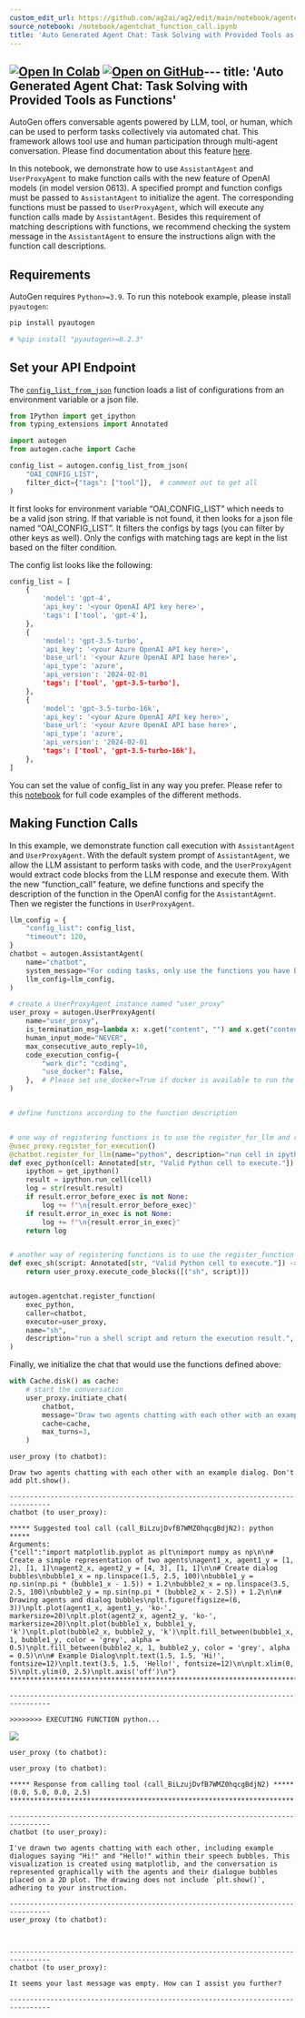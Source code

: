 ```yaml
---
custom_edit_url: https://github.com/ag2ai/ag2/edit/main/notebook/agentchat_function_call.ipynb
source_notebook: /notebook/agentchat_function_call.ipynb
title: 'Auto Generated Agent Chat: Task Solving with Provided Tools as Functions'
---
```


<a href="https://colab.research.google.com/github/ag2ai/ag2/blob/main/notebook/agentchat_function_call.ipynb" class="colab-badge" target="_blank"><img noZoom src="https://colab.research.google.com/assets/colab-badge.svg" alt="Open In Colab" /></a>
<a href="https://github.com/ag2ai/ag2/blob/main/notebook/agentchat_function_call.ipynb" class="github-badge" target="_blank"><img noZoom src="https://img.shields.io/badge/Open%20on%20GitHub-grey?logo=github" alt="Open on GitHub" /></a>---
title: 'Auto Generated Agent Chat: Task Solving with Provided Tools as Functions'
---




AutoGen offers conversable agents powered by LLM, tool, or human, which
can be used to perform tasks collectively via automated chat. This
framework allows tool use and human participation through multi-agent
conversation. Please find documentation about this feature
[here](https://docs.ag2.ai/docs/Use-Cases/agent_chat).

In this notebook, we demonstrate how to use `AssistantAgent` and
`UserProxyAgent` to make function calls with the new feature of OpenAI
models (in model version 0613). A specified prompt and function configs
must be passed to `AssistantAgent` to initialize the agent. The
corresponding functions must be passed to `UserProxyAgent`, which will
execute any function calls made by `AssistantAgent`. Besides this
requirement of matching descriptions with functions, we recommend
checking the system message in the `AssistantAgent` to ensure the
instructions align with the function call descriptions.

## Requirements

AutoGen requires `Python>=3.9`. To run this notebook example, please
install `pyautogen`:

```bash
pip install pyautogen
```


```python
# %pip install "pyautogen>=0.2.3"
```

## Set your API Endpoint

The
[`config_list_from_json`](https://docs.ag2.ai/docs/reference/oai/openai_utils#config-list-from-json)
function loads a list of configurations from an environment variable or
a json file.

```python
from IPython import get_ipython
from typing_extensions import Annotated

import autogen
from autogen.cache import Cache

config_list = autogen.config_list_from_json(
    "OAI_CONFIG_LIST",
    filter_dict={"tags": ["tool"]},  # comment out to get all
)
```

It first looks for environment variable “OAI_CONFIG_LIST” which needs to
be a valid json string. If that variable is not found, it then looks for
a json file named “OAI_CONFIG_LIST”. It filters the configs by tags (you
can filter by other keys as well). Only the configs with matching tags
are kept in the list based on the filter condition.

The config list looks like the following:

```python
config_list = [
    {
        'model': 'gpt-4',
        'api_key': '<your OpenAI API key here>',
        'tags': ['tool', 'gpt-4'],
    },
    {
        'model': 'gpt-3.5-turbo',
        'api_key': '<your Azure OpenAI API key here>',
        'base_url': '<your Azure OpenAI API base here>',
        'api_type': 'azure',
        'api_version': '2024-02-01
        'tags': ['tool', 'gpt-3.5-turbo'],
    },
    {
        'model': 'gpt-3.5-turbo-16k',
        'api_key': '<your Azure OpenAI API key here>',
        'base_url': '<your Azure OpenAI API base here>',
        'api_type': 'azure',
        'api_version': '2024-02-01
        'tags': ['tool', 'gpt-3.5-turbo-16k'],
    },
]
```

You can set the value of config_list in any way you prefer. Please refer
to this
[notebook](https://github.com/ag2ai/ag2/blob/main/website/docs/topics/llm_configuration.ipynb)
for full code examples of the different methods.

## Making Function Calls

In this example, we demonstrate function call execution with
`AssistantAgent` and `UserProxyAgent`. With the default system prompt of
`AssistantAgent`, we allow the LLM assistant to perform tasks with code,
and the `UserProxyAgent` would extract code blocks from the LLM response
and execute them. With the new “function_call” feature, we define
functions and specify the description of the function in the OpenAI
config for the `AssistantAgent`. Then we register the functions in
`UserProxyAgent`.

```python
llm_config = {
    "config_list": config_list,
    "timeout": 120,
}
chatbot = autogen.AssistantAgent(
    name="chatbot",
    system_message="For coding tasks, only use the functions you have been provided with. Reply TERMINATE when the task is done.",
    llm_config=llm_config,
)

# create a UserProxyAgent instance named "user_proxy"
user_proxy = autogen.UserProxyAgent(
    name="user_proxy",
    is_termination_msg=lambda x: x.get("content", "") and x.get("content", "").rstrip().endswith("TERMINATE"),
    human_input_mode="NEVER",
    max_consecutive_auto_reply=10,
    code_execution_config={
        "work_dir": "coding",
        "use_docker": False,
    },  # Please set use_docker=True if docker is available to run the generated code. Using docker is safer than running the generated code directly.
)


# define functions according to the function description


# one way of registering functions is to use the register_for_llm and register_for_execution decorators
@user_proxy.register_for_execution()
@chatbot.register_for_llm(name="python", description="run cell in ipython and return the execution result.")
def exec_python(cell: Annotated[str, "Valid Python cell to execute."]) -> str:
    ipython = get_ipython()
    result = ipython.run_cell(cell)
    log = str(result.result)
    if result.error_before_exec is not None:
        log += f"\n{result.error_before_exec}"
    if result.error_in_exec is not None:
        log += f"\n{result.error_in_exec}"
    return log


# another way of registering functions is to use the register_function
def exec_sh(script: Annotated[str, "Valid Python cell to execute."]) -> str:
    return user_proxy.execute_code_blocks([("sh", script)])


autogen.agentchat.register_function(
    exec_python,
    caller=chatbot,
    executor=user_proxy,
    name="sh",
    description="run a shell script and return the execution result.",
)
```

Finally, we initialize the chat that would use the functions defined
above:

```python
with Cache.disk() as cache:
    # start the conversation
    user_proxy.initiate_chat(
        chatbot,
        message="Draw two agents chatting with each other with an example dialog. Don't add plt.show().",
        cache=cache,
        max_turns=3,
    )
```

``` text
user_proxy (to chatbot):

Draw two agents chatting with each other with an example dialog. Don't add plt.show().

--------------------------------------------------------------------------------
chatbot (to user_proxy):

***** Suggested tool call (call_BiLzujDvfB7WMZ0hqcgBdjN2): python *****
Arguments: 
{"cell":"import matplotlib.pyplot as plt\nimport numpy as np\n\n# Create a simple representation of two agents\nagent1_x, agent1_y = [1, 2], [1, 1]\nagent2_x, agent2_y = [4, 3], [1, 1]\n\n# Create dialog bubbles\nbubble1_x = np.linspace(1.5, 2.5, 100)\nbubble1_y = np.sin(np.pi * (bubble1_x - 1.5)) + 1.2\nbubble2_x = np.linspace(3.5, 2.5, 100)\nbubble2_y = np.sin(np.pi * (bubble2_x - 2.5)) + 1.2\n\n# Drawing agents and dialog bubbles\nplt.figure(figsize=(6, 3))\nplt.plot(agent1_x, agent1_y, 'ko-', markersize=20)\nplt.plot(agent2_x, agent2_y, 'ko-', markersize=20)\nplt.plot(bubble1_x, bubble1_y, 'k')\nplt.plot(bubble2_x, bubble2_y, 'k')\nplt.fill_between(bubble1_x, 1, bubble1_y, color = 'grey', alpha = 0.5)\nplt.fill_between(bubble2_x, 1, bubble2_y, color = 'grey', alpha = 0.5)\n\n# Example Dialog\nplt.text(1.5, 1.5, 'Hi!', fontsize=12)\nplt.text(3.5, 1.5, 'Hello!', fontsize=12)\n\nplt.xlim(0, 5)\nplt.ylim(0, 2.5)\nplt.axis('off')\n"}
***********************************************************************

--------------------------------------------------------------------------------

>>>>>>>> EXECUTING FUNCTION python...
```

![](agentchat_function_call_files/figure-markdown_strict/cell-5-output-2.png)

``` text
user_proxy (to chatbot):

user_proxy (to chatbot):

***** Response from calling tool (call_BiLzujDvfB7WMZ0hqcgBdjN2) *****
(0.0, 5.0, 0.0, 2.5)
**********************************************************************

--------------------------------------------------------------------------------
chatbot (to user_proxy):

I've drawn two agents chatting with each other, including example dialogues saying "Hi!" and "Hello!" within their speech bubbles. This visualization is created using matplotlib, and the conversation is represented graphically with the agents and their dialogue bubbles placed on a 2D plot. The drawing does not include `plt.show()`, adhering to your instruction.

--------------------------------------------------------------------------------
user_proxy (to chatbot):



--------------------------------------------------------------------------------
chatbot (to user_proxy):

It seems your last message was empty. How can I assist you further?

--------------------------------------------------------------------------------
```
